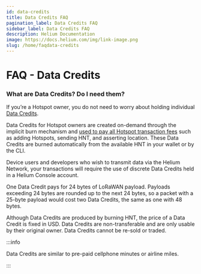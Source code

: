 ```yaml
---
id: data-credits
title: Data Credits FAQ
pagination_label: Data Credits FAQ
sidebar_label: Data Credits FAQ
description: Helium Documentation
image: https://docs.helium.com/img/link-image.png
slug: /home/faqdata-credits
---
```


# FAQ - Data Credits

### What are Data Credits? Do I need them?

If you’re a Hotspot owner, you do not need to worry about holding individual
[Data Credits](/tokens/hnt-token#data-credits-and-burn-and-mint-economics).

Data Credits for Hotspot owners are created on-demand through the implicit burn mechanism and
[used to pay all Hotspot transaction fees](/iot/transaction-fees/#transaction-fees) such as adding
Hotspots, sending HNT, and asserting location. These Data Credits are burned automatically from the
available HNT in your wallet or by the CLI.

Device users and developers who wish to transmit data via the Helium Network, your transactions will
require the use of discrete Data Credits held in a Helium Console account.

One Data Credit pays for 24 bytes of LoRaWAN payload. Payloads exceeding 24 bytes are rounded up to
the next 24 bytes, so a packet with a 25-byte payload would cost two Data Credits, the same as one
with 48 bytes.

Although Data Credits are produced by burning HNT, the price of a Data Credit is fixed in USD. Data
Credits are non-transferable and are only usable by their original owner. Data Credits cannot be
re-sold or traded.

:::info

Data Credits are similar to pre-paid cellphone minutes or airline miles.

:::
